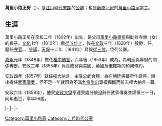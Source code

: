 {{Unreferenced|time=2018-10-08T22:20:10+00:00}}
{{東亞男性歷史人物
|名稱 = 萬里小路正房
|出生日期 = [[享和|享和]]二年十二月初一（1802年12月25日）
|逝世日期 = [[安政|安政]]六年十月二十二（{{death date and age|1859|11|16|1802|12|25}}）
|別名 = 壽房
|法號 = 
|身份 = [[正二位|正二位]][[大納言|權大納言]]
|主君 = [[仁孝天皇|仁孝天皇]]→[[孝明天皇|孝明天皇]]
|父親 = [[萬里小路建房|萬里小路建房]]
|母親 = 勸修寺榮
|正室 = [[藤波義|藤波義]]
|正室之父 = [[藤波寬忠|藤波寬忠]]
|子 = {{link-ja|萬里小路博房|万里小路博房}}、萬里小路素信、萬里小路正秀
}}

{{japanese|japanese=万里小路 正房|kana=までのこうじ なおふさ|romaji=Madenokōji Naofusa|kyujitai=萬里小路 正房}}
'''萬里小路正房'''（{{bd|1802年|12月25日|1859年|11月16日}}），是[[江戶時代|江戶時代]][[幕末|末期]]的[[公卿|公卿]]；也是[[藤原北家|藤原北家]]{{link-ja|勸修寺流|勧修寺流}}的[[萬里小路家|萬里小路家]]當主。

==生涯==
萬里小路正房在享和二年（1802年）出生，是父母[[萬里小路建房|萬里小路建房]]與勸修寺榮（{{link-ja|勸修寺經逸|勧修寺経逸}}女）的長子。[[文化_(年號)|文化]]七年（1810年）敘[[從五位|從五位上]]，後在[[文政|文政]]三年（1820年）敘爵，任{{Link-ja|侍從 (日本)|侍従|侍從}}。歷任[[弁官|弁官]]、{{link-ja|藏人頭|蔵人頭}}、[[參議|參議]]，[[天保_(日本)|天保]]十二年（1841年）昇敘[[從三位|從三位]]，位列公卿。

[[嘉永|嘉永]]元年（1848年）擔任[[中納言|權中納言]]，六年後（1853年）成為{{link-ja|議奏|議奏}}，為朝廷與幕府的關係奔走。安政二年（1855年）負責謄寫與美國、英國及俄羅斯的和親條約。

安政四年（1857年）就任[[大納言|權大納言]]，主張[[公武合體|公武合體]]，為{{link-ja|將軍繼嗣問題|将軍継嗣問題}}在朝廷與幕府作調停。隨後擔任[[武家傳奏|武家傳奏]]，但不足一年就因為不滿[[九條尚忠|九條尚忠]]專橫獨斷而辭去權大納言一職。

安政六年（1859年），他受[[安政大獄|安政大獄]]牽連受處分被迫辭任武家傳奏並謹慎三十日，同年逝世，享年56歲。

{{start box|width=auto}}
{{s-pre}}
|-
{{s-before|[[萬里小路建房|萬里小路建房]]}}
{{s-title|[[萬里小路家|萬里小路家]]當主|1846年11月2日－1859年11月16日}}
{{s-after|{{link-ja|萬里小路博房|万里小路博房}}}}
|-
{{s-off}}
|-
{{s-bef|before=[[廣橋光成|廣橋光成]]|as=唯一武家傳奏}}
{{S-ttl|title=[[武家傳奏|武家傳奏]]|years=1858年6月11日－1859年3月1日|regent1=廣橋光成、<br>坊城俊克}}
{{S-aft|after={{link-ja|坊城俊克|坊城俊克}}|as=唯一武家傳奏}}
{{end box}}

{{萬里小路家當主}}
[[Category:萬里小路家|Category:萬里小路家]]
[[Category:江戶時代公家|Category:江戶時代公家]]